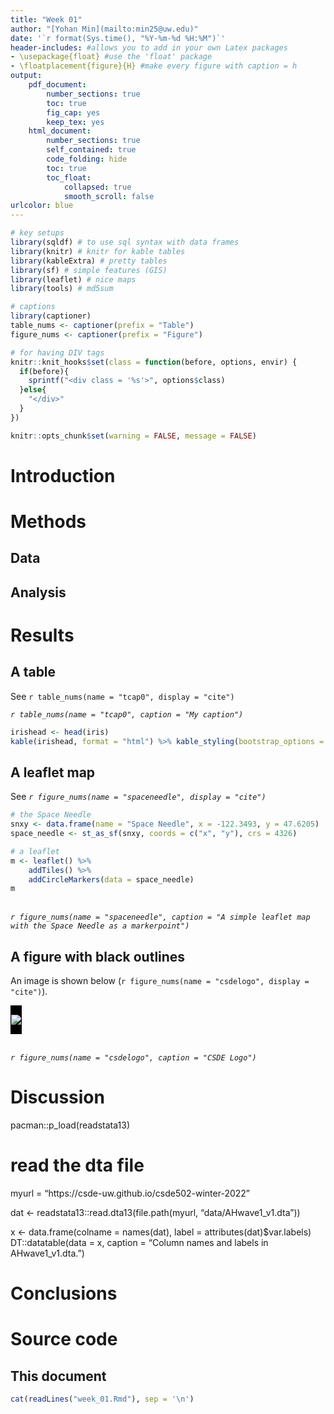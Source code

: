 ```yaml
---
title: "Week 01"
author: "[Yohan Min](mailto:min25@uw.edu)"
date: '`r format(Sys.time(), "%Y-%m-%d %H:%M")`'
header-includes: #allows you to add in your own Latex packages
- \usepackage{float} #use the 'float' package
- \floatplacement{figure}{H} #make every figure with caption = h
output: 
    pdf_document:
        number_sections: true
        toc: true
        fig_cap: yes
        keep_tex: yes
    html_document:
        number_sections: true
        self_contained: true
        code_folding: hide
        toc: true
        toc_float:
            collapsed: true
            smooth_scroll: false
urlcolor: blue        
---
```


<!--these following settings control width and also make a DIV tag for black outlines for figures-->
<style type="text/css">
.main-container {
  max-width: 2400px !important;
  margin-left: auto;
  margin-right: auto;
}
</style>

<style>
.outline {
   background-color: #000000;
   padding:1px;
   display: inline-block;
}
</style>


```r
# key setups
library(sqldf) # to use sql syntax with data frames
library(knitr) # knitr for kable tables
library(kableExtra) # pretty tables
library(sf) # simple features (GIS)
library(leaflet) # nice maps
library(tools) # md5sum

# captions
library(captioner)
table_nums <- captioner(prefix = "Table")
figure_nums <- captioner(prefix = "Figure")

# for having DIV tags
knitr::knit_hooks$set(class = function(before, options, envir) {
  if(before){
    sprintf("<div class = '%s'>", options$class)
  }else{
    "</div>"
  }
})

knitr::opts_chunk$set(warning = FALSE, message = FALSE)
```

<!-- for a wide presentation -->
<style type="text/css">
.main-container {
  max-width: 2400px !important;
  margin-left: auto;
  margin-right: auto;
}
</style>

<!-- a DIV for black outline, good for figures-->
<style>
.outline {
   background-color: #000000;
   padding:1px;
   display: inline-block;
}
</style>

# Introduction

<!--This is a newline:

\  

(a backslash with 2 spaces)
-->

# Methods

## Data

## Analysis

# Results

## A table

See `r table_nums(name = "tcap0", display = "cite")`

_`r table_nums(name = "tcap0", caption = "My caption")`_

```r
irishead <- head(iris)
kable(irishead, format = "html") %>% kable_styling(bootstrap_options = c("striped", "hover", "condensed", "responsive"), full_width = F, position = "left")
``` 

## A leaflet map

See _`r figure_nums(name = "spaceneedle", display = "cite")`_ 

```r
# the Space Needle
snxy <- data.frame(name = "Space Needle", x = -122.3493, y = 47.6205)
space_needle <- st_as_sf(snxy, coords = c("x", "y"), crs = 4326)

# a leaflet
m <- leaflet() %>% 
    addTiles() %>% 
    addCircleMarkers(data = space_needle)
m
```
\    
_`r figure_nums(name = "spaceneedle", caption = "A simple leaflet map with the Space Needle as a markerpoint")`_

## A figure with black outlines
An image is shown below (`r figure_nums(name = "csdelogo", display = "cite")`).

<div class = "outline">
![](https://csde.washington.edu/wp-content/uploads/2016/08/csdelogo-110x110.png)
</div>
\      
_`r figure_nums(name = "csdelogo", caption = "CSDE Logo")`_

# Discussion

pacman::p_load(readstata13)

# read the dta file
myurl = "https://csde-uw.github.io/csde502-winter-2022"

dat <- readstata13::read.dta13(file.path(myurl, "data/AHwave1_v1.dta"))

x <- data.frame(colname = names(dat), label = attributes(dat)$var.labels)
DT::datatable(data = x, caption = "Column names and labels in AHwave1_v1.dta.")


# Conclusions

# Source code
## This document
```r
cat(readLines("week_01.Rmd"), sep = '\n')
```

